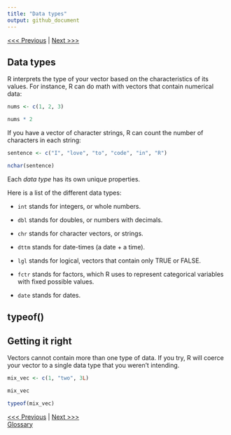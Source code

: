 ```yaml
---
title: "Data types"
output: github_document
---
```


[\<\<\< Previous](04-vectors.md) | [Next \>\>\>](06-data-structure.md)

## Data types

R interprets the type of your vector based on the characteristics of its values. For instance, R can do math with vectors that contain numerical data:

```r
nums <- c(1, 2, 3)

nums * 2
```

If you have a vector of character strings, R can count the number of characters in each string:

```r
sentence <- c("I", "love", "to", "code", "in", "R")

nchar(sentence)
```

Each *data type* has its own unique properties.

Here is a list of the different data types:

* ``int`` stands for integers, or whole numbers.

* ``dbl`` stands for doubles, or numbers with decimals.

* ``chr`` stands for character vectors, or strings.

* ``dttm`` stands for date-times (a date + a time).

* ``lgl`` stands for logical, vectors that contain only TRUE or FALSE.

* ``fctr`` stands for factors, which R uses to represent categorical variables with fixed possible values.

* ``date`` stands for dates.

## typeof()



## Getting it right

Vectors cannot contain more than one type of data. If you try, R will coerce your vector to a single data type that you weren't intending.

```r
mix_vec <- c(1, "two", 3L)

mix_vec

typeof(mix_vec)
```


[\<\<\< Previous](04-vectors.md) | [Next \>\>\>](06-data-structure.md)  
[Glossary](glossary.md)
